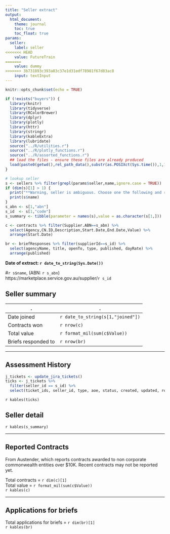 ```yaml
---
title: "Seller extract"
output:
  html_document:
    theme: journal
    toc: true
    toc_float: true
params:
  seller: 
    label: seller
<<<<<<< HEAD
    value: FutureTrain
=======
    value: dummy
>>>>>>> 3b731893c393a03c37e1d31edf78981f67d83ac8
    input: textInput
---
```


```r
knitr::opts_chunk$set(echo = TRUE)
```

```r
if (!exists("buyers")) {
  library(knitr)
  library(tidyverse)
  library(RColorBrewer)
  library(dplyr)
  library(plotly)
  library(httr)
  library(stringr)
  library(kableExtra)
  library(lubridate)
  source("../R/utilities.r")
  source("../R/plotly_functions.r")
  source("../R/assorted_functions.r")
  ## load the files - ensure these files are already produced
  load(paste0(getwd(),rel_path_data(),substr(as.POSIXct(Sys.time()),1,10),".Rdata"))
}


```
  

```r
# lookup seller
s <- sellers %>% filter(grepl(params$seller,name,ignore.case = TRUE))
if (dim(s)[1] > 1) {
  print("**Warning, seller is ambiguous. Choose one the following and rerun**")
  print(s$name)
}
s_abn <- s[1,"abn"]
s_id  <- s[1,"code"]
s_summary <- tibble(parameter = names(s),value = as.character(s[1,]))

c <- contracts %>% filter(Supplier.ABN==s_abn) %>%
  select(Agency,CN.ID,Description,Start.Date,End.Date,Value) %>%
  arrange(Start.Date)

br <- briefResponses %>% filter(supplierId==s_id) %>%
  select(agencyName, title, openTo, type, published, dayRate) %>%
  arrange(published)

```  
**Date of extract: `r date_to_string(Sys.Date())`**    
  
#`r s$name`, (ABN: `r s_abn`)  
https://marketplace.service.gov.au/supplier/`r s_id`    
  

## Seller summary  

. | .  
--|--  
Date joined | `r date_to_string(s[1,"joined"])`  
Contracts won | `r nrow(c)`  
Total value | `r format_mil(sum(c$Value))`  
Briefs responded to  | `r nrow(br)`  

---   
  
  
## Assessment History    
  

```r
j_tickets <- update_jira_tickets()
ticks <- j_tickets %>%
  filter(seller_id == s_id) %>%
  select(ticket_ids, seller_id, type, aoe, status, created, updated, resolution_date)
```
`r kables(ticks)`   
  
  


## Seller detail   
  
`r kables(s_summary)`  

---  

## Reported Contracts  
From Austender, which reports contracts awarded to non corporate commonwealth entities over $10K. Recent contracts may not be reported yet.  

Total contracts = `r dim(c)[1]`  
Total value     = `r format_mil(sum(c$Value))`    
`r kables(c)`

---  

## Applications for briefs  
Total applications for briefs = `r dim(br)[1]`  
`r kables(br)`  

  

